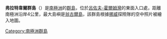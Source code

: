 {{coord|69|01|S|39|33|E|display=title|type:landmark_source:GNIS}}

'''弗拉特韋爾群島'''（{{lang-no|Flatvær}}）是[[南極洲|南極洲]]的[[群島|群島]]，位於[[呂佐夫-霍爾姆灣|呂佐夫-霍爾姆灣]]的東面入口處，距離南極洲沿岸4公里，最大島嶼是[[翁古爾島|翁古爾島]]，該群島根據[[挪威|挪威]]探險隊的空中照片被繪入地圖。

{{Antarctica-geo-stub}}
[[Category:南極洲群島|Category:南極洲群島]]